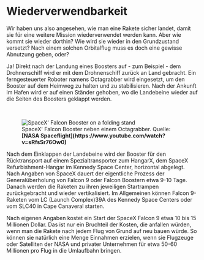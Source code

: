 
# Wiederverwendbarkeit

<ReadingTime />

Wir haben uns also angesehen, wie man eine Rakete sicher landet, damit sie für eine weitere Mission wiederverwendet werden kann. Aber wie kommt sie wieder dorthin? Wie wird sie wieder in den Grundzustand versetzt? Nach einem solchen Orbitalflug muss es doch eine gewisse Abnutzung geben, oder?

Ja! Direkt nach der Landung eines Boosters auf - zum Beispiel - dem Drohnenschiff wird er mit dem Drohnenschiff zurück an Land gebracht. Ein ferngesteuerter Roboter namens Octagrabber wird eingesetzt, um den Booster auf dem Heimweg zu halten und zu stabilisieren. Nach der Ankunft im Hafen wird er auf einen Ständer gehoben, wo die Landebeine wieder auf die Seiten des Boosters geklappt werden.

<br />
<figure>
<Image src={require(".//../../../../resources/images/folding.png")} alt="SpaceX' Falcon Booster on a folding stand" />
<figcaption style={{ color: "rgb(156, 156, 156)", fontSize: "14px", marginTop: "2px" }}>SpaceX' Falcon Booster neben einem Octagrabber. Quelle: <strong>[NASA Spaceflight](https://www.youtube.com/watch?v=sRfsSr76Ow0)</strong></figcaption>
</figure>

Nach dem Einklappen der Landebeine wird der Booster für den Rücktransport auf einem Spezialtransporter zum HangarX, dem SpaceX Refurbishment-Hangar im Kennedy Space Center, horizontal abgelegt. Nach Angaben von SpaceX dauert der eigentliche Prozess der Generalüberholung von Falcon 9 oder Falcon Boostern etwa 9-10 Tage. Danach werden die Raketen zu ihren jeweiligen Startrampen zurückgebracht und wieder vertikalisiert. Im Allgemeinen können Falcon 9-Raketen vom LC (Launch Complex)39A des Kennedy Space Centers oder vom SLC40 in Cape Canaveral starten.

Nach eigenen Angaben kostet ein Start der SpaceX Falcon 9 etwa 10 bis 15 Millionen Dollar. Das ist nur ein Bruchteil der Kosten, die anfallen würden, wenn man die Rakete nach jedem Flug von Grund auf neu bauen würde. So können sie natürlich eine Menge Einnahmen erzielen, wenn sie Flugzeuge oder Satelliten der NASA und privater Unternehmen für etwa 50-60 Millionen pro Flug in die Umlaufbahn bringen.

<Analytics />